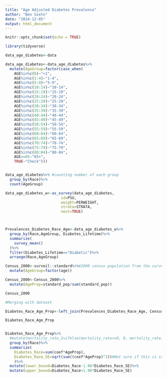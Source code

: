 ```yaml
---
title: "Age Adjusted Diabetes Prevalence"
author: "Ben Szeto"
date: "2024-12-05"
output: html_document
---
```


```r
knitr::opts_chunk$set(echo = TRUE)
```

```r
library(tidyverse)

```


```r
data_age_diabetes<-data

```

```r
data_age_diabetes<-data_age_diabetes%>%
  mutate(AgeGroup=factor(case_when(
    AGE%in%c(0)~"<1",
    AGE%in%c(1:4)~"1-4",
    AGE%in%c(5:9)~"5-9",
    AGE%in%c(10:14)~"10-14",
    AGE%in%c(15:19)~"15-19",
    AGE%in%c(20:24)~"20-24",
    AGE%in%c(25:29)~"25-29",
    AGE%in%c(30:34)~"30-34",
    AGE%in%c(35:39)~"35-39",
    AGE%in%c(40:44)~"40-44",
    AGE%in%c(45:49)~"45-49",
    AGE%in%c(50:54)~"50-54",
    AGE%in%c(55:59)~"55-59",
    AGE%in%c(60:64)~"60-64",
    AGE%in%c(65:69)~"65-69",
    AGE%in%c(70:74)~"70-74",
    AGE%in%c(75:79)~"75-79",
    AGE%in%c(80:84)~"80-84",
    AGE>=85~"85+",
    TRUE~"Check")))


data_age_diabetes%>% #counting number of each group
  group_by(Race)%>%
  count(AgeGroup)

```

```r
data_age_diabetes_w<-as_survey(data_age_diabetes,
                         id=PSU,
                         weight=PERWEIGHT,
                         strata=STRATA,
                         nest=TRUE)



Prevalences_Diabetes_Race_Age<-data_age_diabetes_w%>%
  group_by(Race,AgeGroup, Diabetes_Lifetime)%>%
  summarize(
    survey_mean()
  )%>%
  filter(Diabetes_Lifetime=="Diabetic")%>%
  arrange(Race,AgeGroup)

```


```r
Census_2000<-surveil::standard%>%#2000 census population from the surveil package. Need to review what the denominator is? The Shah paper used the 2000 census
  mutate(AgeGroup=factor(age))

Census_2000<-Census_2000%>%
  mutate(AgeProp=standard_pop/sum(standard_pop))

Census_2000

#Merging with dataset

Diabetes_Race_Age_Prop<-left_join(Prevalences_Diabetes_Race_Age, Census_2000, by="AgeGroup")

```

```r

Diabetes_Race_Age_Prop


Diabetes_Race_Age_Prop%>%
  #mutate(mortality_rate_2=ifelse(mortality_rate<=0, 0, mortality_rate))%>%#getting the entire period?
  group_by(Race)%>%
  summarize(
    Diabetes_Race=sum(coef*AgeProp),
    Diabetes_Race_SE=sqrt(sum((coef*AgeProp)^2))#Not sure if this is correct
    )%>%
  mutate(lower_bound=Diabetes_Race-1.96*Diabetes_Race_SE)%>%
  mutate(upper_bound=Diabetes_Race+1.96*Diabetes_Race_SE)
```
